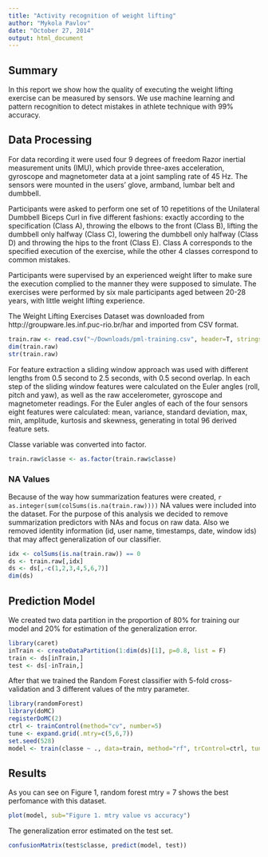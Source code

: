 ```yaml
---
title: "Activity recognition of weight lifting"
author: "Mykola Pavlov"
date: "October 27, 2014"
output: html_document
---
```


## Summary

In this report we show how the quality of executing the weight lifting exercise can be measured by sensors. We use machine learning and pattern recognition to detect mistakes in athlete technique with 99% accuracy.

## Data Processing

For data recording it were used four 9 degrees of freedom Razor inertial measurement units (IMU), which provide three-axes acceleration, gyroscope and magnetometer data at a joint sampling rate of 45 Hz. The sensors were mounted in the users’ glove, armband, lumbar belt and dumbbell.

Participants were asked to perform one set of 10 repetitions of the Unilateral Dumbbell Biceps Curl in five different fashions: exactly according to the specification (Class A), throwing the elbows to the front (Class B), lifting the dumbbell only halfway (Class C), lowering the dumbbell only halfway (Class D) and throwing the hips to the front (Class E). Class A corresponds to the specified execution of the exercise, while the other 4 classes correspond to common mistakes. 

Participants were supervised by an experienced weight lifter to make sure the execution complied to the manner they were supposed to simulate. The exercises were performed by six male participants aged between 20-28 years, with little weight lifting experience. 

The Weight Lifting Exercises Dataset was downloaded from http://groupware.les.inf.puc-rio.br/har and imported from CSV format.

```r
train.raw <- read.csv("~/Downloads/pml-training.csv", header=T, stringsAsFactors=F, na.strings=c(NA,""))
dim(train.raw)
str(train.raw)
```

For feature extraction a sliding window approach was used with different lengths from 0.5 second to 2.5 seconds, with 0.5 second overlap. In each step of the sliding window features were calculated on the Euler angles (roll, pitch and yaw), as well as the raw accelerometer, gyroscope and magnetometer readings. For the Euler angles of each of the four sensors eight features were calculated: mean, variance, standard deviation, max, min, amplitude, kurtosis and skewness, generating in total 96 derived feature sets.

Classe variable was converted into factor. 

```r
train.raw$classe <- as.factor(train.raw$classe)
```

### NA Values

Because of the way how summarization features were created, `r as.integer(sum(colSums(is.na(train.raw))))` NA values were included into the dataset. For the purpose of this analysis we decided to remove summarization predictors with NAs and focus on raw data. Also we removed identity information (id, user name, timestamps, date, window ids) that may affect generalization of our classifier.

```r
idx <- colSums(is.na(train.raw)) == 0
ds <- train.raw[,idx]
ds <- ds[,-c(1,2,3,4,5,6,7)]
dim(ds)
```

## Prediction Model

We created two data partition in the proportion of 80% for training our model and 20% for estimation of the generalization error. 

```r
library(caret)
inTrain <- createDataPartition(1:dim(ds)[1], p=0.8, list = F)
train <- ds[inTrain,]
test <- ds[-inTrain,]
```

After that we trained the Random Forest classifier with 5-fold cross-validation and 3 different values of the mtry parameter. 

```r
library(randomForest)
library(doMC)
registerDoMC(2)
ctrl <- trainControl(method="cv", number=5)
tune <- expand.grid(.mtry=c(5,6,7))
set.seed(528)
model <- train(classe ~ ., data=train, method="rf", trControl=ctrl, tuneGrid=tune)
```

## Results

As you can see on Figure 1, random forest mtry = 7 shows the best perfomance with this dataset.

```r
plot(model, sub="Figure 1. mtry value vs accuracy")
```

The generalization error estimated on the test set.

```r
confusionMatrix(test$classe, predict(model, test))
```